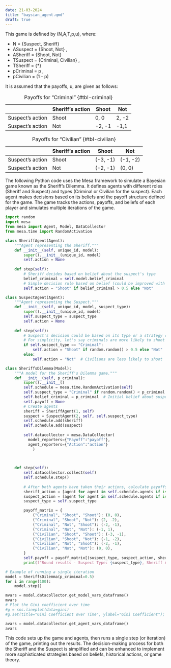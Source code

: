 ```yaml
---
date: 21-03-2024
title: "baysian_agent.qmd"
draft: true
---
```


This game is defined by (N,A,T,p,u), where:

- N = {Suspect, Sheriff} 
- ASuspect = {Shoot, Not} ,
- ASheriff = {Shoot, Not}
- TSuspect = {Criminal, Civilian} , 
- TSheriff = {\*} 
- pCriminal = p , 
- pCivilian = (1 - p) 

It is assumed that the payoffs, u, are given as follows:

|                  | Sheriff's action | Shoot  | Not   |
|------------------|------------------|--------|-------|
| Suspect's action | Shoot            | 0, 0   | 2, -2 |
| Suspect's action | Not              | -2, -1 | -1,1  |
: Payoffs for "Criminal" {#tbl-criminal}

|                  | Sheriff's action | Shoot    | Not      |
|------------------|------------------|----------|----------|
| Suspect's action | Shoot            | (-3, -1) | (-1, -2) |
| Suspect's action | Not              | (-2, -1) | (0, 0)   |
: Payoffs for "Civilian" {#tbl-civilian}



The following Python code uses the Mesa framework to simulate a Bayesian game known as the Sheriff's Dilemma. It defines agents with different roles (Sheriff and Suspect) and types (Criminal or Civilian for the suspect). Each agent makes decisions based on its beliefs and the payoff structure defined for the game. The game tracks the actions, payoffs, and beliefs of each player and simulates multiple iterations of the game.



```python
import random
import mesa
from mesa import Agent, Model, DataCollector
from mesa.time import RandomActivation

class SheriffAgent(Agent):
    """Agent representing the Sheriff."""
    def __init__(self, unique_id, model):
        super().__init__(unique_id, model)
        self.action = None
    
    def step(self):
        # Sheriff decides based on belief about the suspect's type
        belief_criminal = self.model.belief_criminal
        # Simple decision rule based on belief (could be improved with a more sophisticated strategy)
        self.action = "Shoot" if belief_criminal > 0.5 else "Not"

class SuspectAgent(Agent):
    """Agent representing the Suspect."""
    def __init__(self, unique_id, model, suspect_type):
        super().__init__(unique_id, model)
        self.suspect_type = suspect_type
        self.action = None
    
    def step(self):
        # Suspect's decision could be based on its type or a strategy considering the sheriff's action
        # For simplicity, let's say criminals are more likely to shoot
        if self.suspect_type == "Criminal":
            self.action = "Shoot" if random.random() > 0.5 else "Not"
        else:
            self.action = "Not"  # Civilians are less likely to shoot

class SheriffsDilemma(Model):
    """A model for the Sheriff's Dilemma game."""
    def __init__(self, p_criminal):
        super().__init__()
        self.schedule = mesa.time.RandomActivation(self)
        self.suspect_type = "Criminal" if random.random() < p_criminal else "Civilian"
        self.belief_criminal = p_criminal  # Initial belief about suspect being a criminal
        self.payoff = None
        # Create agents
        sheriff = SheriffAgent(1, self)
        suspect = SuspectAgent(2, self, self.suspect_type)
        self.schedule.add(sheriff)
        self.schedule.add(suspect)
        
        self.datacollector = mesa.DataCollector(
          model_reporters={"Payoff":"payoff"},
          agent_reporters={"Action":"action"}
            )
            

    
    def step(self):
        self.datacollector.collect(self)
        self.schedule.step()
        
        # After both agents have taken their actions, calculate payoffs based on the table provided
        sheriff_action = [agent for agent in self.schedule.agents if isinstance(agent, SheriffAgent)][0].action
        suspect_action = [agent for agent in self.schedule.agents if isinstance(agent, SuspectAgent)][0].action
        suspect_type = self.suspect_type

        payoff_matrix = {
            ("Criminal", "Shoot", "Shoot"): (0, 0),
            ("Criminal", "Shoot", "Not"): (2, -2),
            ("Criminal", "Not", "Shoot"): (-2, -1),
            ("Criminal", "Not", "Not"): (-1, 1),
            ("Civilian", "Shoot", "Shoot"): (-3, -1),
            ("Civilian", "Shoot", "Not"): (-1, -2),
            ("Civilian", "Not", "Shoot"): (-2, -1),
            ("Civilian", "Not", "Not"): (0, 0),
        }
        self.payoff = payoff_matrix[(suspect_type, suspect_action, sheriff_action)]
        print(f"Round results - Suspect Type: {suspect_type}, Sheriff Action: {sheriff_action}, Suspect Action: {suspect_action}, Payoffs: {self.payoff}")

# Example of running a single iteration
model = SheriffsDilemma(p_criminal=0.5)
for i in range(100):
    model.step()
```

```python
mvars = model.datacollector.get_model_vars_dataframe()
mvars
# Plot the Gini coefficient over time
#g = sns.lineplot(data=gini)
#g.set(title="Gini Coefficient over Time", ylabel="Gini Coefficient");


```


```python
avars = model.datacollector.get_agent_vars_dataframe()
avars
```


This code sets up the game and agents, then runs a single step (or iteration) of the game, printing out the results. The decision-making process for both the Sheriff and the Suspect is simplified and can be enhanced to implement more sophisticated strategies based on beliefs, historical actions, or game theory.






